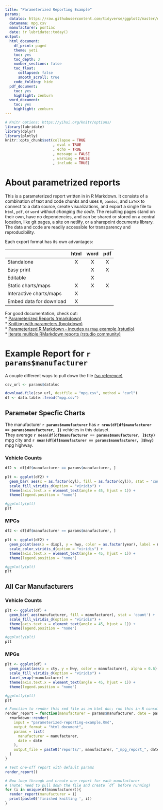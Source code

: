 ```yaml
---
title: "Parameterized Reporting Example"
params:
  dataloc: https://raw.githubusercontent.com/tidyverse/ggplot2/master/data-raw/mpg.csv
  dataname: mpg.csv
  manufacturer: pontiac
  date: !r lubridate::today()
output:
  html_document:
    df_print: paged
    theme: yeti
    toc: yes
    toc_depth: 3
    number_sections: false
    toc_float:
      collapsed: false
      smooth_scroll: true
    code_folding: hide
  pdf_document:
    toc: yes
    highlight: zenburn
  word_document:
    toc: yes
    highlight: zenburn
---
```



```r
# Knitr options: https://yihui.org/knitr/options/
library(lubridate)
library(dplyr)
library(plotly)
knitr::opts_chunk$set(collapse = TRUE
                      , eval = TRUE
                      , echo = TRUE
                      , message = FALSE
                      , warning = FALSE
                      , include = TRUE)
```


# About parametrized reports

This is a parameterized report written in in R Markdown. It consists of a combination of text and code chunks and uses `R`, `pandoc`, and `LaTeX` to connect to a data source, create visualizations, and export a single file to `html`, `pdf`, or `word` _without changing the code_. The resulting pages stand on their own, have no dependencies, and can be shared or stored on a central location, like git pages, a site on netlify, or a sharepoint documents library. The data and code are readily accessible for transparency and reproducibility.

Each export format has its own advantages:


|                         | html | word |  pdf  |
|-------------------------|:----:|:----:|:-----:|
|Standalone               | X    | X    | X     |
|Easy print               |      | X    | X     |
|Editable                 |      | X    |       |
|Static charts/maps       | X    | X    | X     |
|Interactive charts/maps  | X    |      |       |
|Embed data for download  | X    |      |       |

For good documentation, check out:  
* [Parameterized Reports (rmarkdown)](https://garrettgman.github.io/rmarkdown/developer_parameterized_reports.html)  
* [Knitting with parameters (bookdown)](https://bookdown.org/yihui/rmarkdown/params-knit.html#knit-with-custom-parameters)  
* [Parameterized R Markdown - incudes `marmap` example (rstudio)](https://docs.rstudio.com/connect/1.7.4/user/param-rmarkdown.html)  
* [Iterate multiple RMarkdown reports (rstudio community)](https://community.rstudio.com/t/iterate-multiple-rmarkdown-reports/43208)  


# Example Report for **`r params$manufacturer`** 

A couple different ways to pull down the file [(so reference)](https://stackoverflow.com/questions/14441729/read-a-csv-from-github-into-r)


```r
csv_url <- params$dataloc

download.file(csv_url, destfile = "mpg.csv", method = "curl")
df <- data.table::fread("mpg.csv")
```



## Parameter Specfic Charts {.tabset .tabset-fade .tabset-pills}

The manufacturer **`r params$manufacturer`** has **`r nrow(df[df$manufacturer == params$manufacturer, ])`** vehicles in this dataset.  
They average **`r mean(df[df$manufacturer == params$manufacturer, ]$cty)`** mpg city and **`r mean(df[df$manufacturer == params$manufacturer, ]$hwy)`** mpg highway. 

### Vehicle Counts

```r
df2 <- df[df$manufacturer == params$manufacturer, ]
  
plt <- ggplot(df2) +
  geom_bar( aes(x = as.factor(cyl), fill = as.factor(cyl)), stat = 'count') +
  scale_fill_viridis_d(option = "viridis") +
  theme(axis.text.x = element_text(angle = 45, hjust = 1)) +
  theme(legend.position = "none")

#ggplotly(plt)
plt
```

### MPGs

```r
df2 <- df[df$manufacturer == params$manufacturer, ]
  
plt <- ggplot(df2) +
  geom_point(aes(x = displ, y = hwy, color = as.factor(year), label = model), size = 5) +
  scale_color_viridis_d(option = "viridis") +
  theme(axis.text.x = element_text(angle = 45, hjust = 1)) +
  theme(legend.position = "none")

#ggplotly(plt)
plt
```



 
## All Car Manufacturers {.tabset .tabset-fade .tabset-pills}

### Vehicle Counts

```r
plt <- ggplot(df) +
  geom_bar( aes(manufacturer, fill = manufacturer), stat = 'count') +
  scale_fill_viridis_d(option = "viridis") +
  theme(axis.text.x = element_text(angle = 45, hjust = 1)) +
  theme(legend.position = "none")

#ggplotly(plt)
plt
```


### MPGs

```r
plt <- ggplot(df) +
  geom_point(aes(x = cty, y = hwy, color = manufacturer), alpha = 0.6) +
  scale_fill_viridis_d(option = "viridis") +
  facet_wrap(~manufacturer) +
  theme(axis.text.x = element_text(angle = 45, hjust = 1)) +
  theme(legend.position = "none") 

#ggplotly(plt)
plt
```


<!-- This next snippet is executed manually (see chunk options) and not as part of render_report() -->

```r
# Function to render this rmd file as an html doc; run this in R console
render_report = function(manufacturer = params$manufacturer, date = params$date) {
  rmarkdown::render(
    input = "parameterized-reporting-example.Rmd",
    output_format = "html_document",
    params = list(
      manufacturer = manufacturer,
      date = date
    ),
    output_file = paste0('reports/', manufacturer, "_mpg_report_", date, ".html")
  )
}

# Test one-off report with default params
render_report()

# Now loop through and create one report for each manufacturer
# (note: need to pull down the file and create `df` before running)
for (i in unique(df$manufacturer)){
  render_report(manufacturer = i)
  print(paste0('finished knitting ', i))
}
```
